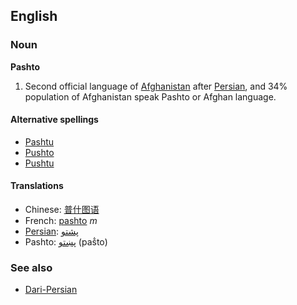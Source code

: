 == English ==
===Noun===
'''Pashto'''

# Second official language of [[Afghanistan]] after [[Persian]], and 34% population of Afghanistan speak Pashto or Afghan language.

====Alternative spellings====
*[[Pashtu]]
*[[Pushto]]
*[[Pushtu]]

====Translations====

*Chinese: [[普什图语]]
*French: [[pashto]] ''m''
*[[Persian]]: [[پشتو]]
*Pashto: [[پښتو]] (paṧto)

===See also===
*[[Dari-Persian]]